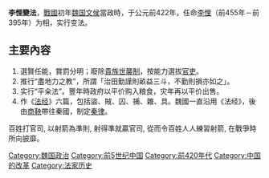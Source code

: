 '''李悝變法'''，[[戰國|戰國]]初年[[魏国_(战国)|魏国]][[魏文侯|文侯]]當政時，于公元前422年，任命[[李悝|李悝]]（前455年－前395年）为相，实行变法。

== 主要內容 ==
# 選賢任能，賞罰分明；廢除[[貴族|貴族]][[世襲|世襲制]]，按能力選拔[[官吏|官吏]]。
# 推行“盡地力之教”，所謂「治田勤謹則畝益三斗，不勤則損亦如之」。
# 实行“平籴法”。豐年時政府以平价购入粮食，灾年再以平价出售。
# 作《[[法经|法经]]》六篇，包括盜、賊、囚、捕、雜、具。魏國一直沿用《法经》，後由[[商鞅|商鞅]]帶往秦國，制定[[秦律|秦律]]。
百姓打官司, 以射箭為準則, 射得準就贏官司, 從而令百姓人人練習射箭, 在戰爭時所向披靡。

{{戰國歷史事件}}

[[Category:魏国政治|Category:魏国政治]]
[[Category:前5世纪中国|Category:前5世纪中国]]
[[Category:前420年代|Category:前420年代]]
[[Category:中国的改革|Category:中国的改革]]
[[Category:法家历史|Category:法家历史]]
